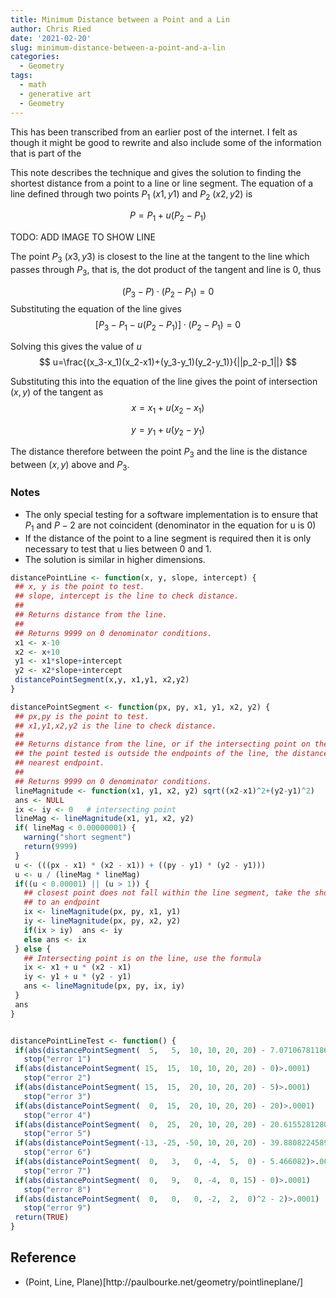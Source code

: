 ```yaml
---
title: Minimum Distance between a Point and a Lin
author: Chris Ried
date: '2021-02-20'
slug: minimum-distance-between-a-point-and-a-lin
categories:
  - Geometry
tags:
  - math
  - generative art
  - Geometry
---
```

This has been transcribed from an earlier post of the internet. I felt as though it might be good to rewrite and also include some of the information that is part of the 

This note describes the technique and gives the solution to finding the shortest distance from a point to a line or line segment. The equation of a line defined through two points $P_1$ $(x1,y1)$ and $P_2$ $(x2,y2)$ is

$$
P = P_1 + u(P_2-P_1)
$$

TODO: ADD IMAGE TO SHOW LINE

The point $P_3$ $(x3,y3)$ is closest to the line at the tangent to the line which passes through $P_3$, that is, the dot product of the tangent and line is 0, thus

$$
(P_3-P)\cdot(P_2-P_1)=0
$$
Substituting the equation of the line gives 
$$
[P_3-P_1-u(P_2-P_1)]\cdot(P_2-P_1)=0
$$

Solving this gives the value of $u$
$$
u=\frac{(x_3-x_1)(x_2-x1)+(y_3-y_1)(y_2-y_1)}{||p_2-p_1||}
$$

Substituting this into the equation of the line gives the point of intersection $(x,y)$ of the tangent as 
$$
x = x_1 + u(x_2-x_1)
$$

$$
y = y_1+u(y_2-y_1)
$$

The distance therefore between the point $P_3$ and the line is the distance between $(x,y)$ above and $P_3$.

### Notes

* The only special testing for a software implementation is to ensure that $P_1$ and $P-2$ are not coincident (denominator in the equation for u is 0)
* If the distance of the point to a line segment is required then it is only necessary to test that u lies between 0 and 1.
* The solution is similar in higher dimensions.

```r

distancePointLine <- function(x, y, slope, intercept) {
 ## x, y is the point to test.
 ## slope, intercept is the line to check distance.
 ##
 ## Returns distance from the line.
 ##
 ## Returns 9999 on 0 denominator conditions.
 x1 <- x-10
 x2 <- x+10
 y1 <- x1*slope+intercept
 y2 <- x2*slope+intercept
 distancePointSegment(x,y, x1,y1, x2,y2)
}

distancePointSegment <- function(px, py, x1, y1, x2, y2) {
 ## px,py is the point to test.
 ## x1,y1,x2,y2 is the line to check distance.
 ##
 ## Returns distance from the line, or if the intersecting point on the line nearest
 ## the point tested is outside the endpoints of the line, the distance to the
 ## nearest endpoint.
 ##
 ## Returns 9999 on 0 denominator conditions.
 lineMagnitude <- function(x1, y1, x2, y2) sqrt((x2-x1)^2+(y2-y1)^2)
 ans <- NULL
 ix <- iy <- 0   # intersecting point
 lineMag <- lineMagnitude(x1, y1, x2, y2)
 if( lineMag < 0.00000001) {
   warning("short segment")
   return(9999)
 }
 u <- (((px - x1) * (x2 - x1)) + ((py - y1) * (y2 - y1)))
 u <- u / (lineMag * lineMag)
 if((u < 0.00001) || (u > 1)) {
   ## closest point does not fall within the line segment, take the shorter distance
   ## to an endpoint
   ix <- lineMagnitude(px, py, x1, y1)
   iy <- lineMagnitude(px, py, x2, y2)
   if(ix > iy)  ans <- iy
   else ans <- ix
 } else {
   ## Intersecting point is on the line, use the formula
   ix <- x1 + u * (x2 - x1)
   iy <- y1 + u * (y2 - y1)
   ans <- lineMagnitude(px, py, ix, iy)
 }
 ans
}


distancePointLineTest <- function() {
 if(abs(distancePointSegment(  5,   5,  10, 10, 20, 20) - 7.07106781186548)>.0001)
   stop("error 1")
 if(abs(distancePointSegment( 15,  15,  10, 10, 20, 20) - 0)>.0001)
   stop("error 2")
 if(abs(distancePointSegment( 15,  15,  20, 10, 20, 20) - 5)>.0001)
   stop("error 3")
 if(abs(distancePointSegment(  0,  15,  20, 10, 20, 20) - 20)>.0001)
   stop("error 4")
 if(abs(distancePointSegment(  0,  25,  20, 10, 20, 20) - 20.6155281280883)>.0001)
   stop("error 5")
 if(abs(distancePointSegment(-13, -25, -50, 10, 20, 20) - 39.8808224589213)>.0001)
   stop("error 6")
 if(abs(distancePointSegment(  0,   3,   0, -4,  5,  0) - 5.466082)>.0001)
   stop("error 7")
 if(abs(distancePointSegment(  0,   9,   0, -4,  0, 15) - 0)>.0001)
   stop("error 8")
 if(abs(distancePointSegment(  0,   0,   0, -2,  2,  0)^2 - 2)>.0001)
   stop("error 9")
 return(TRUE)
}

```

## Reference 

* (Point, Line, Plane)[http://paulbourke.net/geometry/pointlineplane/]
